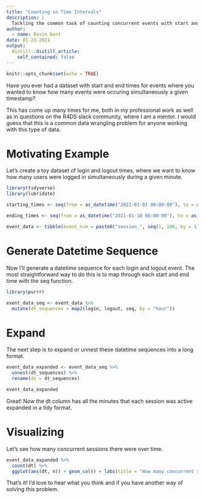 ```yaml
---
title: "Counting in Time Intervals"
description: |
  Tackling the common task of counting concurrent events with start and end times in R.
author:
  - name: Kevin Kent
date: 01-23-2021
output:
  distill::distill_article:
    self_contained: false
---
```


```r
knitr::opts_chunk$set(echo = TRUE)
```

Have you ever had a dataset with start and end times for events where you wanted to know how many events were occuring simultaneously a given timestamp? 

This has come up many times for me, both in my professional work as well as in questions on the R4DS slack community, where I am a mentor. I would guess that this is a common data wrangling problem for anyone working with this type of data.

# Motivating Example

Let's create a toy dataset of login and logout times, where we want to know how many users were logged in simultaneously during a given minute.

```r

library(tidyverse)
library(lubridate)

starting_times <- seq(from = as_datetime("2021-01-01 00:00:00"), to = as_datetime("2021-01-10 00:00:00"), by = "hour")

ending_times <- seq(from = as_datetime("2021-01-10 00:00:00"), to = as_datetime("2021-01-20 00:00:00"), by = "hour")

event_data <- tibble(event_num = paste0("session_", seq(1, 100, by = 1)), login = sample(starting_times, 100), logout =  sample(ending_times, 100))

```

# Generate Datetime Sequence

Now I'll generate a datetime sequence for each login and logout event. The most straightforward way to do this is to map through each start and end time with the seq function.

```r

library(purrr)

event_data_seq <- event_data %>%
  mutate(dt_sequences = map2(login, logout, seq, by = "hour"))

```

# Expand

The next step is to expand or unnest these datetime sequences into a long format. 

```r

event_data_expanded <- event_data_seq %>%
  unnest(dt_sequences) %>%
  rename(dt = dt_sequences)

event_data_expanded 

```

Great! Now the dt column has all the minutes that each session was active expanded in a tidy format.

# Visualizing

Let's see how many concurrent sessions there were over time.

```r

event_data_expanded %>%
  count(dt) %>%
  ggplot(aes(dt, n)) + geom_col() + labs(title = "How many concurrent sessions were there over time?")

```

That's it! I'd love to hear what you think and if you have another way of solving this problem.


